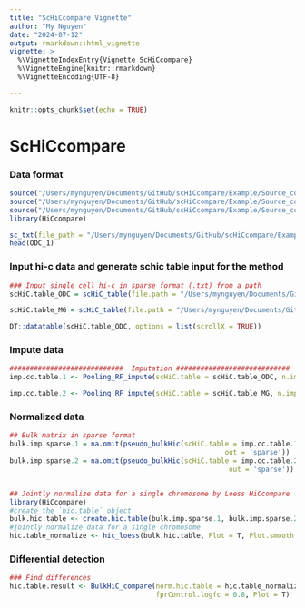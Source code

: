```yaml
---
title: "ScHiCcompare Vignette"
author: "My Nguyen"
date: "2024-07-12"
output: rmarkdown::html_vignette
vignette: >
  %\VignetteIndexEntry{Vignette ScHiCcompare}
  %\VignetteEngine{knitr::rmarkdown}
  %\VignetteEncoding{UTF-8}

---
```


```r
knitr::opts_chunk$set(echo = TRUE)
```


# ScHiCcompare

### Data format

```r
source("/Users/mynguyen/Documents/GitHub/scHiCcompare/Example/Source_code/01_ScHicCompare_Functions.R")
source("/Users/mynguyen/Documents/GitHub/scHiCcompare/Example/Source_code/01_ScHicCompare_updatedFunctions.R")
source("/Users/mynguyen/Documents/GitHub/scHiCcompare/Example/Source_code/imputation_methods.R")
library(HiCcompare)
```

```r
sc_txt(file_path = "/Users/mynguyen/Documents/GitHub/scHiCcompare/Example/Data/ODC", cell = 'ODC', position_dataset = 1, type='txt')
head(ODC_1)
```

### Input hi-c data and generate schic table input for the method


```r
### Input single cell hi-c in sparse format (.txt) from a path
scHiC.table_ODC = scHiC_table(file.path = "/Users/mynguyen/Documents/GitHub/scHiCcompare/Example/Data/ODC", cell.type = 'ODC', position.dataset =  1:50, type='txt', select.chromosome = 'chr22')

scHiC.table_MG = scHiC_table(file.path = "/Users/mynguyen/Documents/GitHub/scHiCcompare/Example/Data/MG", cell.type = 'MG', position.dataset =  1:50, type='txt', select.chromosome = 'chr22')
```

```r
DT::datatable(scHiC.table_ODC, options = list(scrollX = TRUE))
```



### Impute data

```r
############################  Imputation ############################ 
imp.cc.table.1 <- Pooling_RF_impute(scHiC.table = scHiC.table_ODC, n.imputation = 10, outlier.rm = TRUE, main.Distances = 1:10000000, pool.style = 'progressive')

imp.cc.table.2 <- Pooling_RF_impute(scHiC.table = scHiC.table_MG, n.imputation = 10, outlier.rm = TRUE, main.Distances = 1:10000000, pool.style = 'progressive')
```


### Normalized data

```r
## Bulk matrix in sparse format
bulk.imp.sparse.1 = na.omit(pseudo_bulkHic(scHiC.table = imp.cc.table.1, 
                                                     out = 'sparse'))
bulk.imp.sparse.2 = na.omit(pseudo_bulkHic(scHiC.table = imp.cc.table.2,
                                                      out = 'sparse'))


## Jointly normalize data for a single chromosome by Loess HiCcompare
library(HiCcompare)
#create the `hic.table` object
bulk.hic.table <- create.hic.table(bulk.imp.sparse.1, bulk.imp.sparse.2, chr = 'chr22', scale = F)
#jointly normalize data for a single chromosome
hic.table_normalize <- hic_loess(bulk.hic.table, Plot = T, Plot.smooth = F)
```

### Differential detection

```r

### Find differences
hic.table.result <- BulkHiC_compare(norm.hic.table = hic.table_normalize, D.interval = 'full',
                                    fprControl.logfc = 0.8, Plot = T)
```


